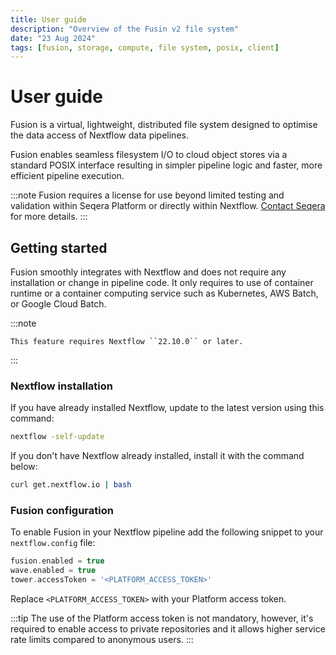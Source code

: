 ```yaml
---
title: User guide
description: "Overview of the Fusin v2 file system"
date: "23 Aug 2024"
tags: [fusion, storage, compute, file system, posix, client]
---
```


# User guide

Fusion is a virtual, lightweight, distributed file system designed to optimise the data access of Nextflow data pipelines.

Fusion enables seamless filesystem I/O to cloud object stores via a standard POSIX interface resulting in simpler pipeline logic and faster, more efficient pipeline execution.

:::note
Fusion requires a license for use beyond limited testing and validation within Seqera Platform or directly within Nextflow. [Contact Seqera](https://seqera.io/contact-us/) for more details.
:::

## Getting started

Fusion smoothly integrates with Nextflow and does not require any installation or change in pipeline code. It only requires to use of container runtime or a container computing service such as Kubernetes, AWS Batch, or Google Cloud Batch.

:::note

    This feature requires Nextflow ``22.10.0`` or later.
:::

### Nextflow installation

If you have already installed Nextflow, update to the latest version using this command:

```bash
nextflow -self-update
```

If you don't have Nextflow already installed, install it with the command below:

```bash
curl get.nextflow.io | bash
```

### Fusion configuration

To enable Fusion in your Nextflow pipeline add the following snippet to your `nextflow.config` file:

```groovy
fusion.enabled = true
wave.enabled = true
tower.accessToken = '<PLATFORM_ACCESS_TOKEN>'
```

Replace `<PLATFORM_ACCESS_TOKEN>` with your Platform access token.

:::tip
    The use of the Platform access token is not mandatory, however, it's required to enable access to private repositories
    and it allows higher service rate limits compared to anonymous users.
:::
